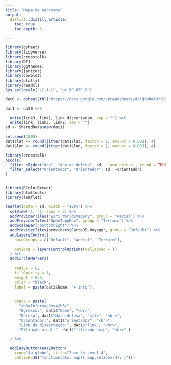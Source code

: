 ```yaml
---
title: "Mapa de egressos"
output:
  distill::distill_article:
    toc: true
    toc_depth: 3

---
```

```r

library(gsheet)
library(tidyverse)
library(crosstalk)
library(DT)
library(ggthemes)
library(janitor)
library(cowplot)
library(plotly)
library(readxl)
Sys.setlocale("LC_ALL", "pt_BR.UTF-8")

dat0 <- gsheet2tbl("https://docs.google.com/spreadsheets/d/1jKyRWA0YrD6tqW8zayPexHSuXvrKAWnWbl09OG5AHxU/edit?usp=sharing")

dat1 <- dat0 %>% 
   
  unite(link3, link1, link_dissertacao, sep = "") %>% 
  unite(link, link3, link2, sep = "")
sd <- SharedData$new(dat1)

set.seed(1000)
dat1$lat <- round(jitter(dat1$lat, factor = 1, amount = 0.001), 4)
dat1$lon <- round(jitter(dat1$lon, factor = 1, amount = 0.001), 4)
```




```r
library(crosstalk)
bscols(
  filter_slider("Ano", "Ano de defesa", sd, ~`ano defesa`, round = TRUE),
  filter_select("Orientador", "Orientador", sd, ~orientador)
)



```




```r
library(RColorBrewer)
library(htmltools)
library(leaflet)

leaflet(data = sd, width = "100%") %>%
  setView(-1, -1, zoom = 3) %>%
  addProviderTiles("Esri.WorldImagery", group = "Aerial") %>%
  addProviderTiles("OpenTopoMap", group = "Terrain") %>%
  addScaleBar("bottomright") %>%
  addProviderTiles(providers$CartoDB.Voyager, group = "Default") %>%
  addLayersControl(
    baseGroups = c("Default", "Aerial", "Terrain"),
    
    options = layersControlOptions(collapsed = T)
  ) %>%
  addCircleMarkers(
  
    radius = 6,
    fillOpacity = 1,
    weight = 0.5,
    color = "black",
    label = paste(dat1$Nome, "+ info"),
  
    
    popup = paste(
      "<h3>Informações</h3>",
      "Egresso:", dat1$"Nome", "<br>",
      "Defesa", dat1$"data defesa", "</i>", "<br>",
      "Orientador:", dat1$"orientador", "<br>",
      "Link da dissertação:", dat1$"link", "<br>",
      "Filiação atual:", dat1$"filiação_hoje", "<br>" )

  ) %>%

  addEasyButton(easyButton(
    icon="fa-globe", title="Zoom to Level 4",
    onClick=JS("function(btn, map){ map.setZoom(4); }"))) 
```



